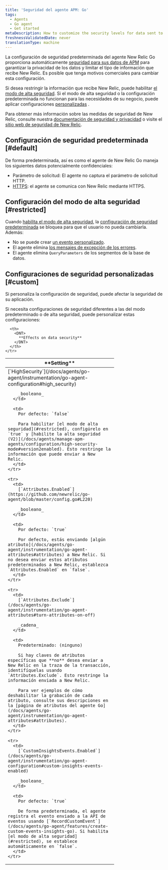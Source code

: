 ```yaml
---
title: 'Seguridad del agente APM: Go'
tags:
  - Agents
  - Go agent
  - Get started
metaDescription: How to customize the security levels for data sent to New Relic from your Go app.
freshnessValidatedDate: never
translationType: machine
---
```


La configuración de seguridad predeterminada del agente New Relic Go proporciona automáticamente [seguridad para sus datos de APM](/docs/using-new-relic/new-relic-security/security/apm-agent-data-security) para garantizar la privacidad de los datos y limitar el tipo de información que recibe New Relic. Es posible que tenga motivos comerciales para cambiar esta configuración.

Si desea restringir la información que recibe New Relic, puede habilitar [el modo de alta seguridad](#restricted). Si el modo de alta seguridad o la configuración predeterminada no funcionan para las necesidades de su negocio, puede aplicar configuraciones [personalizadas](#custom) .

Para obtener más información sobre las medidas de seguridad de New Relic, consulte nuestra [documentación de seguridad y privacidad](/docs/using-new-relic/new-relic-security/security/security-matters-data-privacy-new-relic) o visite el [sitio web de seguridad de New Relic](https://newrelic.com/security).

## Configuración de seguridad predeterminada [#default]

De forma predeterminada, así es como el agente de New Relic Go maneja los siguientes datos potencialmente confidenciales:

* Parámetro de solicitud: El agente no captura el parámetro de solicitud HTTP.
* [HTTPS](/docs/agents/go-agent/instrumentation/go-agent-configuration#use-tls): el agente se comunica con New Relic mediante HTTPS.

## Configuración del modo de alta seguridad [#restricted]

Cuando [habilita el modo de alta seguridad](/docs/agents/go-agent/instrumentation/go-agent-configuration#high_security), la [configuración de seguridad predeterminada](#default) se bloquea para que el usuario no pueda cambiarla. Además:

* No se puede crear [un evento personalizado](/docs/agents/go-agent/features/create-custom-events-insights-go).
* El agente elimina [los mensajes de excepción de los errores](https://github.com/newrelic/go-agent/blob/master/GUIDE.md#error-reporting).
* El agente elimina `QueryParameters` de los segmentos de la base de datos.

## Configuraciones de seguridad personalizadas [#custom]

<Callout variant="caution">
  Si personaliza la configuración de seguridad, puede afectar la seguridad de su aplicación.
</Callout>

Si necesita configuraciones de seguridad diferentes a las del modo predeterminado o de alta seguridad, puede personalizar estas configuraciones:

<table>
  <thead>
    <tr>
      <th width="330px">
        <DNT>
          **Setting**
        </DNT>
      </th>

      <th>
        <DNT>
          **Effects on data security**
        </DNT>
      </th>
    </tr>
  </thead>

  <tbody>
    <tr>
      <td>
        [`HighSecurity`](/docs/agents/go-agent/instrumentation/go-agent-configuration#high_security)

        _booleano_
      </td>

      <td>
        Por defecto: `false`

        Para habilitar [el modo de alta seguridad](#restricted), configúrelo en `true` y [habilite la alta seguridad (V2)](/docs/agents/manage-apm-agents/configuration/high-security-mode#version2enabled). Esto restringe la información que puede enviar a New Relic.
      </td>
    </tr>

    <tr>
      <td>
        [`Attributes.Enabled`](https://github.com/newrelic/go-agent/blob/master/config.go#L220)

        _booleano_
      </td>

      <td>
        Por defecto: `true`

        Por defecto, estás enviando [algún atributo](/docs/agents/go-agent/instrumentation/go-agent-attributes#attributes) a New Relic. Si no desea enviar estos atributos predeterminados a New Relic, establezca `Attributes.Enabled` en `false`.
      </td>
    </tr>

    <tr>
      <td>
        [`Attributes.Exclude`](/docs/agents/go-agent/instrumentation/go-agent-attributes#turn-attributes-on-off)

        _cadena_
      </td>

      <td>
        Predeterminado: (ninguno)

        Si hay claves de atributos específicas que **no** desea enviar a New Relic en la traza de la transacción, identifíquelas usando `Attributes.Exclude`. Esto restringe la información enviada a New Relic.

        Para ver ejemplos de cómo deshabilitar la grabación de cada atributo, consulte sus descripciones en la [página de atributos del agente Go](/docs/agents/go-agent/instrumentation/go-agent-attributes#attributes).
      </td>
    </tr>

    <tr>
      <td>
        [`CustomInsightsEvents.Enabled`](/docs/agents/go-agent/instrumentation/go-agent-configuration#custom-insights-events-enabled)

        _booleano_
      </td>

      <td>
        Por defecto: `true`

        De forma predeterminada, el agente registra el evento enviado a la API de eventos usando [`RecordCustomEvent`](/docs/agents/go-agent/features/create-custom-events-insights-go). Si habilita [el modo de alta seguridad](#restricted), se establece automáticamente en `false`.
      </td>
    </tr>
  </tbody>
</table>
